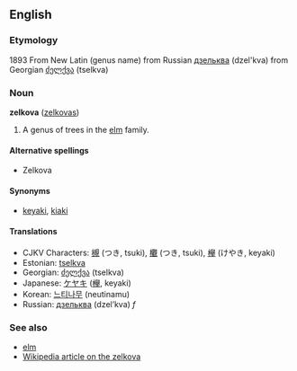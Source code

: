 ==English==
===Etymology===
1893 From New Latin (genus name) from Russian [[дзельква]] (dzel'kva) from Georgian [[ძელქვა]] (tselkva)

===Noun===
'''zelkova''' ([[zelkovas]])

# A genus of trees in the [[elm]] family.

====Alternative spellings====
*Zelkova

====Synonyms====
*[[keyaki]], [[kiaki]]

====Translations====
*CJKV Characters: [[槻]] (つき, tsuki), [[欟]] (つき, tsuki), [[欅]] (けやき, keyaki)
*Estonian: [[tselkva]]
*Georgian: [[ძელქვა]] (tselkva)
*Japanese: [[ケヤキ]] ([[欅]], keyaki)
*Korean: [[느티나무]] (neutinamu)
*Russian: [[дзельква]] (dzel’kva) ''f''

===See also===
*[[elm]]
*[[w:Zelkova|Wikipedia article on the zelkova]]